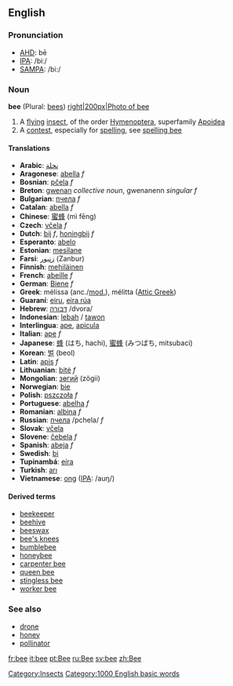 ==English==
===Pronunciation===
*[[w:AHD|AHD]]: bē
*[[w:IPA|IPA]]: /biː/
*[[w:SAMPA|SAMPA]]: /bi:/

===Noun===
'''bee''' (Plural: [[bees]])
[[image:bee on flower.jpg|right|200px|Photo of bee]]
#A [[fly]]ing [[insect]], of the order [[Hymenoptera]], superfamily [[Apoidea]]
#A [[contest]], especially for [[spelling]], see [[spelling bee]]
====Translations====
*'''Arabic''': [[نحلة]]
*'''Aragonese''': [[abella]] ''f''
*'''Bosnian''': [[pčela]] ''f''
*'''Breton''': [[gwenan]] ''collective noun'', gwenanenn ''singular f''
*'''Bulgarian''': [[пчела]] ''f''
*'''Catalan''': [[abella]] ''f''
*'''Chinese''': [[蜜蜂]] (mì fēng)
*'''Czech''': [[včela]] ''f''
*'''Dutch''': [[bij]] ''f'', [[honingbij]] ''f''
*'''Esperanto''': [[abelo]]
*'''Estonian''': [[mesilane]]
*'''Farsi''': [[زنبور]] (Zanbur)
*'''Finnish''': [[mehiläinen]]
*'''French''': [[abeille]] ''f''
*'''German''': [[Biene]] ''f''
*'''Greek''': m&eacute;lissa (anc./[[w:Modern Greek|mod.]]), m&eacute;litta ([[w:Attic Greek|Attic Greek]])
*'''Guaraní''': [[eiru]], [[eira rúa]]
*'''Hebrew''': [[דבורה]] /dvora/
*'''Indonesian''': [[lebah]] / [[tawon]]
*'''Interlingua''': [[ape]], [[apicula]]
*'''Italian''': [[ape]] ''f''
*'''Japanese''': [[蜂]] (はち, hachi), [[蜜蜂]] (みつばち, mitsubaci)
*'''Korean''': [[벌]] (beol)
*'''Latin''': [[:la:apis|apis]] ''f''
*'''Lithuanian''': [[bitė]] ''f''
*'''Mongolian''': [[зөгий]] (z&ouml;gii)
*'''Norwegian''': [[bie]]
*'''Polish''': [[pszczoła]] ''f''
*'''Portuguese''': [[abelha]] ''f''
*'''Romanian''': [[albina]] ''f''
*'''Russian''': [[пчела]] /pchela/ ''f''
*'''Slovak''': [[včela]]
*'''Slovene''': [[čebela]] ''f''
*'''Spanish''': [[abeja]] ''f''
*'''Swedish''': [[bi]]
*'''Tupinambá''': [[eíra]]
*'''Turkish''': [[arı]]
*'''Vietnamese''': [[ong]] ([[International Phonetic Alphabet|IPA]]: /auŋ/)

====Derived terms====
*[[beekeeper]]
*[[beehive]]
*[[beeswax]]
*[[bee's knees]]
*[[bumblebee]]
*[[honeybee]]
*[[carpenter bee]]
*[[queen bee]]
*[[stingless bee]]
*[[worker bee]]

===See also===
*[[drone]]
*[[honey]]
*[[pollinator]]
[[Category:Insects]]


[[Category:1000 English basic words]]

[[fr:bee]]
[[it:bee]]
[[pt:Bee]]
[[ru:Bee]]
[[sv:bee]]
[[zh:Bee]]